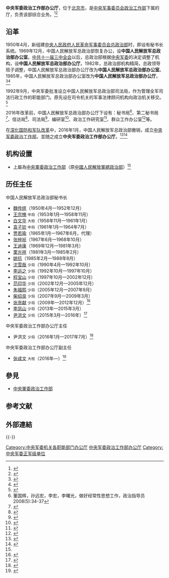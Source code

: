 {{Infobox PRCG
|color = darkgreen
|机构名称 = 中央军委政治工作部办公厅
|上级机构 = [[中央军委政治工作部|中央军委政治工作部]]
|机构类型 = 中央军委政治工作部下属厅
|军事级别 = 正军级|nocat
|标志1 = China Emblem PLA.svg
|标志1说明 = [[中国人民解放军军徽|中国人民解放军军徽]]
|职位1 = 主任
|人员1 = 
|衔级1 = [[中国人民解放军少将|少将]]
|职位2 = 
|人员2 =
|职位3 =
|人员3 =
|职位4 =
|人员4 =
|地址1 = [[北京市|北京市]]
|成立时间 = 2016年
|a=
|b=
|c=
|d=
|E=
|e=
}}
'''中央军委政治工作部办公厅'''，位于[[北京市|北京市]]，是[[中央军事委员会政治工作部|中央军事委员会政治工作部]]下属的厅，负责该部综合业务。<ref>{{cite web|title=中国到底有几个中央军委|url=http://www.nanning.gov.cn/n722103/n722150/n723096/n3149983/n3150353/8201812.html|access-date=2019-09-23|date=2010-05-18|website=中国南宁|archive-url=https://web.archive.org/web/20111111163312/http://www.nanning.gov.cn/n722103/n722150/n723096/n3149983/n3150353/8201812.html|archive-date=2011-11-11|dead-url=no}}</ref><ref>{{Cite web|url=https://warontherocks.com/2018/01/chinas-three-warfares-perspective/|title=China's 'Three Warfares' in Perspective|last=Mattis|first=Peter|date=2018-01-30|website=War on the Rocks|language=en-US|url-status=live|archive-url=https://web.archive.org/web/20191026030649/https://warontherocks.com/2018/01/chinas-three-warfares-perspective/|archive-date=2019-10-26|access-date=2019-10-26}}</ref>

==沿革==
1950年4月，新组建[[中国人民解放军总政治部|中央人民政府人民革命军事委员会总政治部]]时，即设有秘书长系统。1969年12月，中国人民解放军总政治部恢复办公，设'''中国人民解放军总政治部办公室'''。[[中共十一届三中全会|中共十一届三中全会]]以后，总政治部根据[[中央军委|中央军委]]的决定调整了机构，设'''中国人民解放军总政治部办公厅'''。1982年，总政治部机构精简，总政领导班子调整，中国人民解放军总政治部办公厅改为'''中国人民解放军总政治部办公室'''。1985年，中国人民解放军总政治部办公室改为'''中国人民解放军总政治部办公厅'''。<ref>{{Cite web |url=http://news.xinhuanet.com/mil_new/2007-11/24/content_7138315.htm |title=中国人民解放军总政治部，新华网，2007-11-24 |accessdate=2016-09-15 |archive-date=2016-09-19 |archive-url=https://web.archive.org/web/20160919173912/http://news.xinhuanet.com/mil_new/2007-11/24/content_7138315.htm |dead-url=no }}</ref><ref>{{Cite web |url=http://china.qianlong.com/2016/0905/899998.shtml |title=解放军总政治部原仅20人 由哪位元帅扩建？，千龙网，2016-09-05 |accessdate=2016-09-15 |archive-date=2019-05-12 |archive-url=https://web.archive.org/web/20190512220902/http://china.qianlong.com/2016/0905/899998.shtml |dead-url=no }}</ref>

1992年9月，中央军委批准设立中国人民解放军总政治部司法局，作为管理全军司法行政工作的职能部门。原先设在司令机关的军事法律顾问机构向政治机关移交。<ref>{{Cite web |url=http://news.ifeng.com/a/20151105/46116138_0.shtml |title=军队司法行政和法律服务工作发展报告，凤凰网，2015-11-05 |accessdate=2016-09-15 |archive-date=2019-05-12 |archive-url=https://web.archive.org/web/20190512172331/http://news.ifeng.com/a/20151105/46116138_0.shtml |dead-url=no }}</ref>

2016年改革前，中国人民解放军总政治部办公厅下设有：秘书局<ref>董国辉，孙远宏，李宏，李曙光，做好经常性思想工作，政治指导员2008(5):34-37</ref>、第二秘书局<ref>{{Cite web |url=http://www.chinanews.com/mil/2013/06-11/4919356.shtml |title=解放军四总部首批机关干部下连当兵 未违规违纪，中国新闻网，2013-06-11 |accessdate=2016-09-15 |archive-date=2020-12-02 |archive-url=https://web.archive.org/web/20201202223341/http://www.chinanews.com/mil/2013/06-11/4919356.shtml |dead-url=no }}</ref>、信访局<ref>{{Cite web |url=http://military.workercn.cn/279/201311/27/131127103903207.shtml |title=总政办公厅信访局局长郝振耀：倾心解难的好局长，中工网，2013-11-27 |accessdate=2016-09-15 |archive-date=2019-05-12 |archive-url=https://web.archive.org/web/20190512235858/http://military.workercn.cn/279/201311/27/131127103903207.shtml |dead-url=no }}</ref>、司法局<ref>{{Cite web |url=http://news.cctv.com/military/20070807/110386.shtml |title=总政办公厅司法局保护基层官兵利益，央视国际，2007-08-07 |accessdate=2016-09-15 |archive-date=2020-12-03 |archive-url=https://web.archive.org/web/20201203053001/http://news.cctv.com/military/20070807/110386.shtml |dead-url=no }}</ref>、编研室<ref>{{Cite web |url=http://www.dongfangyi.org/tuozhanshiye/tuozhanmeitipengyouqun/2016-02-03/27620.html |title=东方毅团队向总政办公厅编研室原邢华琪主任学习，东方毅拓展文化协会，2016-02-03 |access-date=2016-09-15 |archive-url=https://web.archive.org/web/20161009153450/http://www.dongfangyi.org/tuozhanshiye/tuozhanmeitipengyouqun/2016-02-03/27620.html |archive-date=2016-10-09 |dead-url=yes }}</ref>、政治工作研究室<ref>{{Cite web |url=http://www.gov.cn/wszb/zhibo528/content_2195538.htm |title=总政办公厅政研室副主任王永胜大校回答记者提问，中国政府网，2012-07-31 |accessdate=2016-09-15 |archive-date=2019-05-12 |archive-url=https://web.archive.org/web/20190512213028/http://www.gov.cn/wszb/zhibo528/content_2195538.htm |dead-url=no }}</ref>、群众工作办公室<ref>{{Cite web |url=http://www.nqdq.cn/l2_1/201302/t20130217_405741.htm |title=宁强2009年大事记，宁强地情网，2013-02-17 |accessdate=2016-09-15 |archive-date=2016-12-22 |archive-url=https://web.archive.org/web/20161222204730/http://www.nqdq.cn/l2_1/201302/t20130217_405741.htm |dead-url=yes }}</ref>等。

在[[深化国防和军队改革|深化国防和军队改革]]中，2016年1月，中国人民解放军总政治部撤销，成立[[中央军委政治工作部|中央军委政治工作部]]，並随之成立'''中央军委政治工作部办公厅'''。<ref name="#1">{{cite web|url=http://news.sina.com.cn/o/2016-01-12/doc-ifxnkkuy7912531.shtml|title=国防部新闻发言人详解|date=2016-01-12|accessdate=2016-01-13|publisher=新浪|archive-date=2020-12-15|archive-url=https://web.archive.org/web/20201215031807/http://news.sina.com.cn/o/2016-01-12/doc-ifxnkkuy7912531.shtml|dead-url=no}}</ref><ref>{{cite web |url = http://cpc.people.com.cn/n1/2015/1231/c64094-27997805.html |title = 习主席和中央军委运筹设计深化国防和军队改革纪实 |website = 中国共产党新闻网 |date = 2015-12-31}}</ref>

==机构设置==


* 上屬為[[中央軍委政治工作部|中央軍委政治工作部]]（原[[中國人民解放軍總政治部|中國人民解放軍總政治部]]）<ref name="#1"/>

==历任主任==

;中国人民解放军总政治部秘书长
*[[魏传统|魏传统]]（1950年4月—1952年12月）
*[[王宗槐|王宗槐]] <small>中将</small>（1953年1月—1958年11月）
*[[白文华|白文华]] <small>大校</small>（1958年11月—1961年1月）
*[[袁子钦|袁子钦]] <small>中将</small>（1961年1月—1964年7月）
*[[贾若瑜|贾若瑜]]（1965年1月—1967年6月，代理）
*[[张梓祯|张梓祯]]（1967年6月—1968年10月）
*[[王迪康|王迪康]]（1969年12月—1981年3月）
*[[栗光祥|栗光祥]]（1981年3月—1985年2月）
*[[姚抗|姚抗]]（1985年2月—1988年8月）
*[[沈雪哉|沈雪哉]] <small>少将</small>（1990年4月—1992年10月）
*[[李运之|李运之]] <small>少将</small>（1992年10月—1997年10月）
*[[程宝山|程宝山]] <small>少将</small>（1997年10月—2002年12月）
*[[范印华|范印华]] <small>少将</small>（2002年12月—2005年12月）
*[[朱福熙|朱福熙]] <small>少将</small>（2005年12月—2007年9月）
*[[柴绍良|柴绍良]] <small>少将</small>（2007年9月—2009年3月）
*[[张贡献|张贡献]] <small>少将</small>（2009年—2012年12月）<ref>{{Cite web |url=http://www.langya.cn/xytt/200906/t184024.htm |title=《沂蒙六姐妹》全国首映式在京隆重举行，琅琊新闻网，2009-06-16 |accessdate=2016-09-15 |archive-date=2020-11-30 |archive-url=https://web.archive.org/web/20201130011020/http://www.langya.cn/xytt/200906/t184024.htm |dead-url=no }}</ref>
*[[李凤山|李凤山]] <small>少将</small>（2013年—2015年3月）
*[[尹洪文|尹洪文]] <small>少将</small>（2015年3月—2016年）<ref>{{Cite web |url=http://www.thepaper.cn/newsDetail_forward_1319941 |title=尹洪文少将出任总政治部秘书长，李凤山少将不再担任，澎湃新闻，2015-04-11 |accessdate=2016-09-15 |archive-date=2019-05-13 |archive-url=https://web.archive.org/web/20190513041412/http://www.thepaper.cn/newsDetail_forward_1319941 |dead-url=no }}</ref>

{{col-begin}}
{{col-2}}
;中央军委政治工作部办公厅主任
*尹洪文 <small>少将</small>（2016年1月—2017年7月）<ref>{{Cite web |url = http://www.thepaper.cn/newsDetail_forward_1752739 |title = 尹洪文少将已担任中央军委政治工作部主任助理 |author =  |date = 2017-08-04 |publisher = 澎湃新闻 |language =  |accessdate =  |quote =  |archive-url = https://web.archive.org/web/20170805181015/http://www.thepaper.cn/newsDetail_forward_1752739 |archive-date = 2017-08-05 |dead-url = yes }}</ref>

{{col-2}}
;中央军委政治工作部办公厅副主任
*[[张成文|张成文]] <small>大校</small>（2016年—）<ref>{{Cite web|url =  http://www.thepaper.cn/newsDetail_forward_1739690|title =  周尚平少将已担任中央军委联合参谋部作战局副局长|author =  |date =  2017-07-22|publisher =  澎湃新闻|language =  |accessdate =  |quote =  |archive-date =  2020-11-04|archive-url =  https://web.archive.org/web/20201104172453/http://www.thepaper.cn/newsDetail_forward_1739690|dead-url =  no}}</ref>

{{col-end}}

== 參見 ==
* [[中央軍委政治工作部|中央軍委政治工作部]]

== 参考文献 ==
{{Reflist}}

== 外部連結 ==
{{-}}
{{中央军委|属}}

[[Category:中央军委机关各职能部门办公厅|Category:中央军委机关各职能部门办公厅]]
[[Category:中央军委政治工作部办公厅|]]
[[Category:中央军委正军级单位|Category:中央军委正军级单位]]